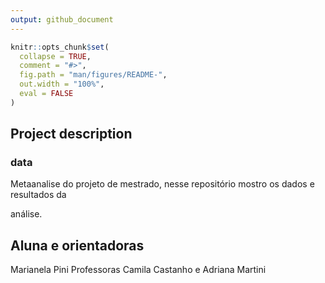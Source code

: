 ```yaml
---
output: github_document
---
```


<!-- README.md is generated from README.Rmd. Please edit that file -->

```r
knitr::opts_chunk$set(
  collapse = TRUE,
  comment = "#>",
  fig.path = "man/figures/README-",
  out.width = "100%",
  eval = FALSE
)
```

## Project description  

### data 
Metaanalise do projeto de mestrado, nesse repositório mostro os dados e resultados da

análise. 


## Aluna e orientadoras

Marianela Pini
Professoras Camila Castanho e Adriana Martini







